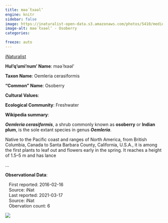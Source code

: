 ```yaml
---
title: məә́ łxəәl’
engine: knitr
sidebar: false
image: https://inaturalist-open-data.s3.amazonaws.com/photos/5410/medium.jpg
image-alt: məә́ łxəәl’ - Osoberry
categories:

freeze: auto
---
```


<div role="img" class="imerss-photo" style="background-image: url(https://inaturalist-open-data.s3.amazonaws.com/photos/5410/medium.jpg)" 
 alt="məә́ łxəәl’ - Osoberry">
 <a href="https://www.inaturalist.org/taxa/53419" target="_blank" class="taxonDisplay-iNat-extern">iNaturalist<span class="external-link"></span></a>
</div>

**Hul'q'umi'num' Name**: məә́ łxəәl’



**Taxon Name**: Oemleria cerasiformis

**"Common" Name**: Osoberry

**Cultural Values**:

:::{layout-nrow=1}

:::

**Ecological Community**: Freshwater

**Wikipedia summary**:
<p class="mw-empty-elt">
</p>

<p><i><b>Oemleria cerasiformis</b></i>, a shrub commonly known as <b>osoberry</b> or <b>Indian plum</b>, is the sole extant species in genus <i><b>Oemleria</b></i>.
</p><p>Native to the Pacific coast and ranges of North America, from British Columbia, Canada to Santa Barbara County, California, U.S.A., it is among the first plants to leaf out and flowers early in the spring. It reaches a height of 1.5–5&#160;m and has lance</p>...

**Observational Data**:

|    First reported: 2016-02-16

|    Source: iNat

|    Last reported: 2021-03-17

|    Source: iNat

|    Obervation count: 6

![](community_dist.png)
